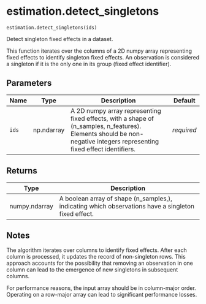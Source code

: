 # estimation.detect_singletons { #pyfixest.estimation.detect_singletons }

`estimation.detect_singletons(ids)`

Detect singleton fixed effects in a dataset.

This function iterates over the columns of a 2D numpy array representing
fixed effects to identify singleton fixed effects.
An observation is considered a singleton if it is the only one in its group
(fixed effect identifier).

## Parameters

| Name   | Type       | Description                                                                                                                                                           | Default    |
|--------|------------|-----------------------------------------------------------------------------------------------------------------------------------------------------------------------|------------|
| `ids`  | np.ndarray | A 2D numpy array representing fixed effects, with a shape of (n_samples, n_features). Elements should be non-negative integers representing fixed effect identifiers. | _required_ |

## Returns

| Type          | Description                                                                                         |
|---------------|-----------------------------------------------------------------------------------------------------|
| numpy.ndarray | A boolean array of shape (n_samples,), indicating which observations have a singleton fixed effect. |

## Notes

The algorithm iterates over columns to identify fixed effects. After each
column is processed, it updates the record of non-singleton rows. This approach
accounts for the possibility that removing an observation in one column can
lead to the emergence of new singletons in subsequent columns.

For performance reasons, the input array should be in column-major order.
Operating on a row-major array can lead to significant performance losses.